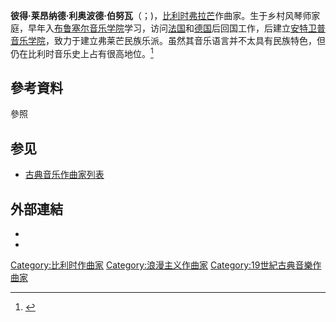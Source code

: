 {{Infobox classical
| 中文名       = 伯努瓦
| 画像         = Benoit-door-vBeers-jr.jpg
| 附注         =      
| 原文名       = Peter Leonard Leopold Benoit 
| 国别         = 比利时   
| 出生日期     = {{birth date|1834|8|17}}
| 出生地       = 哈塞尔贝克
| 逝世日期     = {{death date and age|1901|3|8|1834|8|17}}
| 逝世地       = 安特卫普
| 所属时期     = 浪漫主义
| 所属乐派     =  
| 擅长作品类型 = 管弦乐，合唱
| 代表作       = 长笛协奏曲，钢琴协奏曲，清唱剧《斯凯尔特河》《以撒》
| 师从         = 
| 学生         = 
| 官方网站     = 
}}

'''彼得·莱昂纳德·利奥波德·伯努瓦'''（{{lang-nl|Peter Leonard Leopold Benoit}}；{{bd|1834年|8月17日|1901年|3月8日|}})，[[比利时|比利时]][[弗拉芒人|弗拉芒]]作曲家。生于乡村风琴师家庭，早年入[[布鲁塞尔音乐学院|布鲁塞尔音乐学院]]学习，访问[[法国|法国]]和[[德国|德国]]后回国工作，后建立[[安特卫普音乐学院|安特卫普音乐学院]]，致力于建立弗莱芒民族乐派。虽然其音乐语言并不太具有民族特色，但仍在比利时音乐史上占有很高地位。<ref>{{Cite web |url=http://www.famousbelgians.net/benoit.htm |title=存档副本 |access-date=2009-10-06 |archive-date=2016-04-13 |archive-url=https://web.archive.org/web/20160413091347/http://www.famousbelgians.net/benoit.htm }}</ref>

== 參考資料 ==
;參照
<references/>

== 参见 ==
* [[古典音乐作曲家列表|古典音乐作曲家列表]]

== 外部連結 ==
* {{MutopiaComposer|id=BenoitP}}
* {{IMSLP|id=Benoît, Peter}}

{{Authority control}}

{{DEFAULTSORT:Benoit, Peter}}
[[Category:比利时作曲家|Category:比利时作曲家]]
[[Category:浪漫主义作曲家|Category:浪漫主义作曲家]]
[[Category:19世紀古典音樂作曲家|Category:19世紀古典音樂作曲家]]